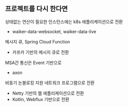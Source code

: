 ## 프로젝트를 다시 한다면

상태없는 연산이 필요한 인스턴스에는 k8s 애플리케이션으로 전환

- waiker-data-websocket, waiker-data-live



메시지 큐, Spring Cloud Function

- 카프카 기반의 메시지 큐로 전환



MSA간 통신은 Event 기반으로

- axon



비동기 논블로킹 지원 네트워크 프로그램으로 전환

- Netty 기반의 웹 애플리케이션으로 전환
- Kotlin, Webflux 기반으로 전환

